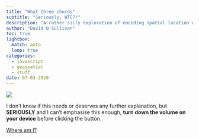 ```yaml
---
title: "What three chords"
subtitle: "Seriously, WTC?!"
description: "A rather silly exploration of encoding spatial location using guitar chords (lots of them, but only three at a time)."
author: "David O'Sullivan"
toc: true
lightbox:
  match: auto
  loop: true
categories:
  - javascript
  - geospatial
  - stuff
date: 07-03-2020
---
```


![](w3c.png)

I don't know if this needs or deserves any further explanation, but **SERIOUSLY** and I can't emphasise this enough, **turn down the volume on your device** before clicking the button.

[Where am I?](https://dosull.github.io/what3chords/what3chords-app/){.button-link target="_blank"}
